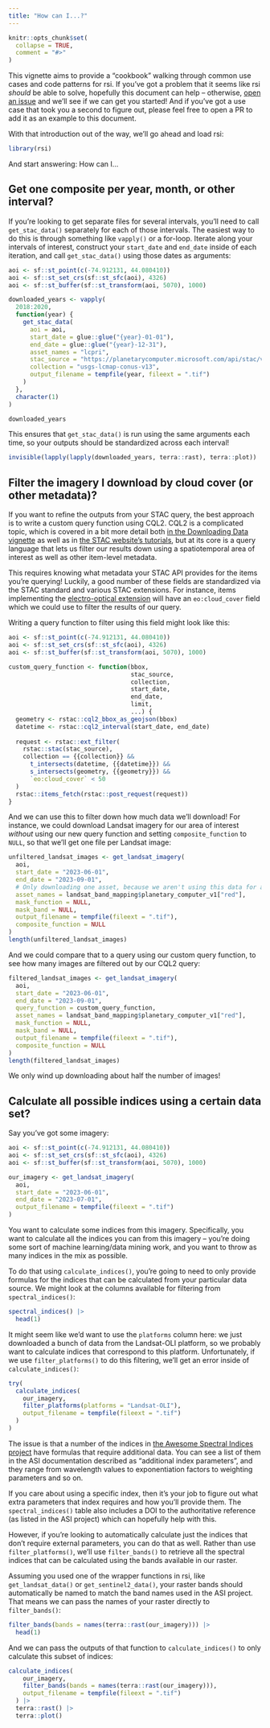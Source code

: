 ```yaml
---
title: "How can I...?"
---
```


```r
knitr::opts_chunk$set(
  collapse = TRUE,
  comment = "#>"
)
```

This vignette aims to provide a "cookbook" walking through common use cases and code patterns for rsi. If you've got a problem that it seems like rsi _should_ be able to solve, hopefully this document can help -- otherwise, [open an issue](https://github.com/Permian-Global-Research/rsi/issues) and we'll see if we can get you started! And if you've got a use case that took you a second to figure out, please feel free to open a PR to add it as an example to this document.

With that introduction out of the way, we'll go ahead and load rsi:

```r
library(rsi)
```

And start answering: How can I...

## Get one composite per year, month, or other interval?

If you're looking to get separate files for several intervals, you'll need to call `get_stac_data()` separately for each of those intervals. The easiest way to do this is through something like `vapply()` or a for-loop. Iterate along your intervals of interest, construct your `start_date` and `end_date` inside of each iteration, and call `get_stac_data()` using those dates as arguments:

```r
aoi <- sf::st_point(c(-74.912131, 44.080410))
aoi <- sf::st_set_crs(sf::st_sfc(aoi), 4326)
aoi <- sf::st_buffer(sf::st_transform(aoi, 5070), 1000)

downloaded_years <- vapply(
  2018:2020,
  function(year) {
    get_stac_data(
      aoi = aoi,
      start_date = glue::glue("{year}-01-01"),
      end_date = glue::glue("{year}-12-31"),
      asset_names = "lcpri",
      stac_source = "https://planetarycomputer.microsoft.com/api/stac/v1",
      collection = "usgs-lcmap-conus-v13",
      output_filename = tempfile(year, fileext = ".tif")
    )
  },
  character(1)
)

downloaded_years
```

This ensures that `get_stac_data()` is run using the same arguments each time, so your outputs should be standardized across each interval!

```r
invisible(lapply(lapply(downloaded_years, terra::rast), terra::plot))
```

## Filter the imagery I download by cloud cover (or other metadata)?

If you want to refine the outputs from your STAC query, the best approach is to write a custom query function using CQL2. CQL2 is a complicated topic, which is covered in a bit more detail both [in the Downloading Data vignette](https://permian-global-research.github.io/rsi/articles/Downloading-data-from-STAC-APIs-using-rsi.html#using-cql2-to-refine-queries-to-stac-apis) as well as in [the STAC website's tutorials](https://github.com/radiantearth/stac-site/blob/main/app/tutorials/r/2-using-rstac-and-cql2-to-query-stac-api/2-using-rstac-and-cql2-to-query-stac-api.en.md), but at its core is a query language that lets us filter our results down using a spatiotemporal area of interest as well as other item-level metadata.

This requires knowing what metadata your STAC API provides for the items you're querying! Luckily, a good number of these fields are standardized via the STAC standard and various STAC extensions. For instance, items implementing the [electro-optical extension](https://github.com/stac-extensions/eo) will have an `eo:cloud_cover` field which we could use to filter the results of our query.

Writing a query function to filter using this field might look like this:

```r
aoi <- sf::st_point(c(-74.912131, 44.080410))
aoi <- sf::st_set_crs(sf::st_sfc(aoi), 4326)
aoi <- sf::st_buffer(sf::st_transform(aoi, 5070), 1000)

custom_query_function <- function(bbox, 
                                  stac_source, 
                                  collection, 
                                  start_date, 
                                  end_date, 
                                  limit, 
                                  ...) {
  geometry <- rstac::cql2_bbox_as_geojson(bbox) 
  datetime <- rstac::cql2_interval(start_date, end_date)
  
  request <- rstac::ext_filter(
    rstac::stac(stac_source),
    collection == {{collection}} &&
      t_intersects(datetime, {{datetime}}) &&
      s_intersects(geometry, {{geometry}}) && 
      `eo:cloud_cover` < 50
  )
  rstac::items_fetch(rstac::post_request(request))
}
```

And we can use this to filter down how much data we'll download! For instance, we could download Landsat imagery for our area of interest _without_ using our new query function and setting `composite_function` to `NULL`, so that we'll get one file per Landsat image:

```r
unfiltered_landsat_images <- get_landsat_imagery(
  aoi,
  start_date = "2023-06-01",
  end_date = "2023-09-01",
  # Only downloading one asset, because we aren't using this data for anything
  asset_names = landsat_band_mapping$planetary_computer_v1["red"],
  mask_function = NULL,
  mask_band = NULL,
  output_filename = tempfile(fileext = ".tif"),
  composite_function = NULL
)
length(unfiltered_landsat_images)
```

And we could compare that to a query using our custom query function, to see how many images are filtered out by our CQL2 query:

```r
filtered_landsat_images <- get_landsat_imagery(
  aoi,
  start_date = "2023-06-01",
  end_date = "2023-09-01",
  query_function = custom_query_function,
  asset_names = landsat_band_mapping$planetary_computer_v1["red"],
  mask_function = NULL,
  mask_band = NULL,
  output_filename = tempfile(fileext = ".tif"),
  composite_function = NULL
)
length(filtered_landsat_images)
```

We only wind up downloading about half the number of images!

## Calculate all possible indices using a certain data set?

Say you've got some imagery:

```r
aoi <- sf::st_point(c(-74.912131, 44.080410))
aoi <- sf::st_set_crs(sf::st_sfc(aoi), 4326)
aoi <- sf::st_buffer(sf::st_transform(aoi, 5070), 1000)

our_imagery <- get_landsat_imagery(
  aoi,
  start_date = "2023-06-01",
  end_date = "2023-07-01",
  output_filename = tempfile(fileext = ".tif")
)
```

You want to calculate some indices from this imagery. Specifically, you want to calculate all the indices you can from this imagery -- you're doing some sort of machine learning/data mining work, and you want to throw as many indices in the mix as possible.

To do that using `calculate_indices()`, you're going to need to only provide formulas for the indices that can be calculated from your particular data source. We might look at the columns available for filtering from `spectral_indices()`:

```r
spectral_indices() |> 
  head(1)
```

It might seem like we'd want to use the `platforms` column here: we just downloaded a bunch of data from the Landsat-OLI platform, so we probably want to calculate indices that correspond to this platform. Unfortunately, if we use `filter_platforms()` to do this filtering, we'll get an error inside of `calculate_indices()`:

```r
try(
  calculate_indices(
    our_imagery,
    filter_platforms(platforms = "Landsat-OLI"),
    output_filename = tempfile(fileext = ".tif")
  )
)
```

The issue is that a number of the indices in [the Awesome Spectral Indices project](https://github.com/davemlz/awesome-spectral-indices) have formulas that require additional data. You can see a list of them in the ASI documentation described as "additional index parameters", and they range from wavelength values to exponentiation factors to weighting parameters and so on.

If you care about using a specific index, then it's your job to figure out what extra parameters that index requires and how you'll provide them. The `spectral_indices()` table also includes a DOI to the authoritative reference (as listed in the ASI project) which can hopefully help with this.

However, if you're looking to automatically calculate just the indices that don't require external parameters, you can do that as well. Rather than use `filter_platforms()`, we'll use `filter_bands()` to retrieve all the spectral indices that can be calculated using the bands available in our raster.

Assuming you used one of the wrapper functions in rsi, like `get_landsat_data()` or `get_sentinel2_data()`, your raster bands should automatically be named to match the band names used in the ASI project. That means we can pass the names of your raster directly to `filter_bands()`:

```r
filter_bands(bands = names(terra::rast(our_imagery))) |> 
  head(1)
```

And we can pass the outputs of that function to `calculate_indices()` to only calculate this subset of indices:

```r
calculate_indices(
    our_imagery,
    filter_bands(bands = names(terra::rast(our_imagery))),
    output_filename = tempfile(fileext = ".tif")
  ) |> 
  terra::rast() |> 
  terra::plot()
```
